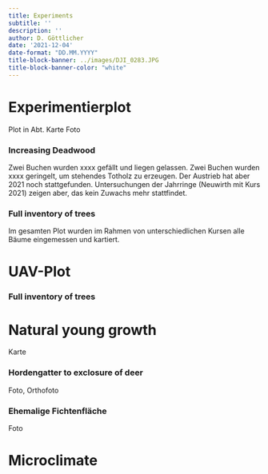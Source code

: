 ```yaml
---
title: Experiments
subtitle: ''
description: ''
author: D. Göttlicher
date: '2021-12-04'
date-format: "DD.MM.YYYY"
title-block-banner: ../images/DJI_0283.JPG
title-block-banner-color: "white"
---
```


# Experimentierplot
Plot in Abt. 
Karte
Foto

### Increasing Deadwood
Zwei Buchen wurden xxxx gefällt und liegen gelassen. Zwei Buchen wurden xxxx geringelt, um stehendes Totholz zu erzeugen. Der Austrieb hat aber 2021 noch stattgefunden. Untersuchungen der Jahrringe (Neuwirth mit Kurs 2021) zeigen aber, das kein Zuwachs mehr stattfindet.

### Full inventory of trees
Im gesamten Plot wurden im Rahmen von unterschiedlichen Kursen alle Bäume eingemessen und kartiert. 

# UAV-Plot

### Full inventory of trees

# Natural young growth
Karte

### Hordengatter to exclosure of deer
Foto, Orthofoto

### Ehemalige Fichtenfläche
Foto

# Microclimate
